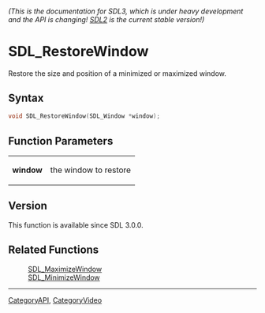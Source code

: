 ====== (This is the documentation for SDL3, which is under heavy development and the API is changing! [https://wiki.libsdl.org/ SDL2] is the current stable version!) ======
= SDL_RestoreWindow =

Restore the size and position of a minimized or maximized window.

== Syntax ==

<syntaxhighlight lang='c'>
void SDL_RestoreWindow(SDL_Window *window);
</syntaxhighlight>

== Function Parameters ==

{|
|'''window'''
|the window to restore
|}

== Version ==

This function is available since SDL 3.0.0.

== Related Functions ==

:[[SDL_MaximizeWindow]]
:[[SDL_MinimizeWindow]]

----
[[CategoryAPI]], [[CategoryVideo]]


